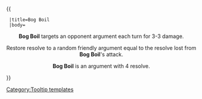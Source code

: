 {{ {{{1|Tooltip hover box}}}
  |title=Bog Boil
  |body=<center>'''Bog Boil''' targets an opponent argument each turn for 3-3 damage.

Restore resolve to a random friendly argument equal to the resolve lost from '''Bog Boil''''s attack.

'''Bog Boil''' is an argument with 4 resolve.
</center>
}}<noinclude>[[Category:Tooltip templates]]</noinclude>